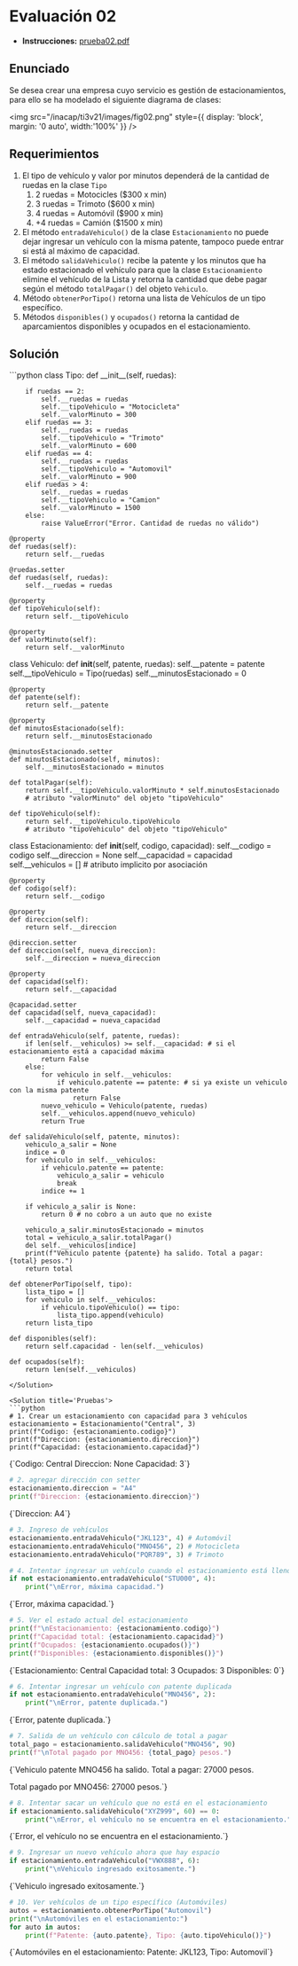 # Evaluación 02

- **Instrucciones:** [prueba02.pdf](/inacap/ti3v21/docs/prueba02.pdf)

## Enunciado
Se desea crear una empresa cuyo servicio es gestión de estacionamientos, para ello se ha modelado el siguiente diagrama de clases:

<img 
    src="/inacap/ti3v21/images/fig02.png"
    style={{ display: 'block', margin: '0 auto', width:'100%' }} 
/>

## Requerimientos

1. El tipo de vehículo y valor por minutos dependerá de la cantidad de ruedas en la clase `Tipo`
	1. 2 ruedas = Motocicles (\$300 x min)
	2. 3 ruedas = Trimoto (\$600 x min)
	3. 4 ruedas = Automóvil (\$900 x min)
	4. +4 ruedas = Camión (\$1500 x min)
2. El método `entradaVehiculo()` de la clase `Estacionamiento` no puede dejar ingresar un vehículo con la misma patente, tampoco puede entrar si está al máximo de capacidad.
3. El método `salidaVehiculo()` recibe la patente y los minutos que ha estado estacionado el vehículo para que la clase `Estacionamiento` elimine el vehículo de la Lista y retorna la cantidad que debe pagar según el método `totalPagar()` del objeto `Vehiculo`.
4. Método `obtenerPorTipo()` retorna una lista de Vehículos de un tipo específico.
5. Métodos `disponibles()` y `ocupados()` retorna la cantidad de aparcamientos disponibles y ocupados en el estacionamiento.

## Solución

<Solution title='Código'>
```python
class Tipo:
    def __init__(self, ruedas):
        
        if ruedas == 2:
            self.__ruedas = ruedas
            self.__tipoVehiculo = "Motocicleta"
            self.__valorMinuto = 300
        elif ruedas == 3:
            self.__ruedas = ruedas
            self.__tipoVehiculo = "Trimoto"
            self.__valorMinuto = 600
        elif ruedas == 4:
            self.__ruedas = ruedas
            self.__tipoVehiculo = "Automovil"
            self.__valorMinuto = 900
        elif ruedas > 4:
            self.__ruedas = ruedas
            self.__tipoVehiculo = "Camion"
            self.__valorMinuto = 1500
        else:
            raise ValueError("Error. Cantidad de ruedas no válido")

    @property
    def ruedas(self):
        return self.__ruedas
    
    @ruedas.setter
    def ruedas(self, ruedas):
        self.__ruedas = ruedas
    
    @property
    def tipoVehiculo(self):
        return self.__tipoVehiculo
    
    @property
    def valorMinuto(self):
        return self.__valorMinuto
    
class Vehiculo:
    def __init__(self, patente, ruedas):
        self.__patente = patente
        self.__tipoVehiculo = Tipo(ruedas)
        self.__minutosEstacionado = 0
    
    @property
    def patente(self):
        return self.__patente
    
    @property
    def minutosEstacionado(self):
        return self.__minutosEstacionado
    
    @minutosEstacionado.setter
    def minutosEstacionado(self, minutos):
        self.__minutosEstacionado = minutos
    
    def totalPagar(self):
        return self.__tipoVehiculo.valorMinuto * self.minutosEstacionado
        # atributo "valorMinuto" del objeto "tipoVehiculo"
    
    def tipoVehiculo(self):
        return self.__tipoVehiculo.tipoVehiculo
        # atributo "tipoVehiculo" del objeto "tipoVehiculo"

class Estacionamiento:
    def __init__(self, codigo, capacidad):
        self.__codigo = codigo
        self.__direccion = None
        self.__capacidad = capacidad
        self.__vehiculos = [] # atributo implicito por asociación
    
    @property
    def codigo(self):
        return self.__codigo
    
    @property
    def direccion(self):
        return self.__direccion
    
    @direccion.setter
    def direccion(self, nueva_direccion):
        self.__direccion = nueva_direccion
    
    @property
    def capacidad(self):
        return self.__capacidad
    
    @capacidad.setter
    def capacidad(self, nueva_capacidad):
        self.__capacidad = nueva_capacidad
    
    def entradaVehiculo(self, patente, ruedas):
        if len(self.__vehiculos) >= self.__capacidad: # si el estacionamiento está a capacidad máxima
            return False
        else:
            for vehiculo in self.__vehiculos:
                if vehiculo.patente == patente: # si ya existe un vehiculo con la misma patente
                    return False
            nuevo_vehiculo = Vehiculo(patente, ruedas)
            self.__vehiculos.append(nuevo_vehiculo)
            return True
    
    def salidaVehiculo(self, patente, minutos):
        vehiculo_a_salir = None
        indice = 0
        for vehiculo in self.__vehiculos:
            if vehiculo.patente == patente:
                vehiculo_a_salir = vehiculo
                break
            indice += 1
    
        if vehiculo_a_salir is None:
            return 0 # no cobro a un auto que no existe
    
        vehiculo_a_salir.minutosEstacionado = minutos
        total = vehiculo_a_salir.totalPagar()
        del self.__vehiculos[indice]
        print(f"Vehiculo patente {patente} ha salido. Total a pagar: {total} pesos.")
        return total
    
    def obtenerPorTipo(self, tipo):
        lista_tipo = []
        for vehiculo in self.__vehiculos:
            if vehiculo.tipoVehiculo() == tipo:
                lista_tipo.append(vehiculo)
        return lista_tipo
    
    def disponibles(self):
        return self.capacidad - len(self.__vehiculos)
    
    def ocupados(self):
        return len(self.__vehiculos)
```
</Solution>

<Solution title='Pruebas'>
```python
# 1. Crear un estacionamiento con capacidad para 3 vehículos
estacionamiento = Estacionamiento("Central", 3)
print(f"Codigo: {estacionamiento.codigo}")
print(f"Direccion: {estacionamiento.direccion}")
print(f"Capacidad: {estacionamiento.capacidad}")
```
<TerminalOutput withBg>
{`Codigo: Central
Direccion: None
Capacidad: 3`}
</TerminalOutput>

```python
# 2. agregar dirección con setter
estacionamiento.direccion = "A4"
print(f"Direccion: {estacionamiento.direccion}")
```
<TerminalOutput withBg>
{`Direccion: A4`}
</TerminalOutput>

```python
# 3. Ingreso de vehículos
estacionamiento.entradaVehiculo("JKL123", 4) # Automóvil
estacionamiento.entradaVehiculo("MNO456", 2) # Motocicleta
estacionamiento.entradaVehiculo("PQR789", 3) # Trimoto
```

```python
# 4. Intentar ingresar un vehículo cuando el estacionamiento está lleno
if not estacionamiento.entradaVehiculo("STU000", 4):
    print("\nError, máxima capacidad.")
```
<TerminalOutput withBg>
{`Error, máxima capacidad.`}
</TerminalOutput>

```python
# 5. Ver el estado actual del estacionamiento
print(f"\nEstacionamiento: {estacionamiento.codigo}")
print(f"Capacidad total: {estacionamiento.capacidad}")
print(f"Ocupados: {estacionamiento.ocupados()}")
print(f"Disponibles: {estacionamiento.disponibles()}")
```
<TerminalOutput withBg>
{`Estacionamiento: Central
Capacidad total: 3
Ocupados: 3
Disponibles: 0`}
</TerminalOutput>

```python
# 6. Intentar ingresar un vehículo con patente duplicada
if not estacionamiento.entradaVehiculo("MNO456", 2):
    print("\nError, patente duplicada.")
```
<TerminalOutput withBg>
{`Error, patente duplicada.`}
</TerminalOutput>

```python
# 7. Salida de un vehículo con cálculo de total a pagar
total_pago = estacionamiento.salidaVehiculo("MNO456", 90)
print(f"\nTotal pagado por MNO456: {total_pago} pesos.")
```
<TerminalOutput withBg>
{`Vehiculo patente MNO456 ha salido. Total a pagar: 27000 pesos.

Total pagado por MNO456: 27000 pesos.`}
</TerminalOutput>

```python
# 8. Intentar sacar un vehículo que no está en el estacionamiento
if estacionamiento.salidaVehiculo("XYZ999", 60) == 0:
    print("\nError, el vehículo no se encuentra en el estacionamiento.")
```
<TerminalOutput withBg>
{`Error, el vehículo no se encuentra en el estacionamiento.`}
</TerminalOutput>

```python
# 9. Ingresar un nuevo vehículo ahora que hay espacio
if estacionamiento.entradaVehiculo("VWX888", 6):
    print("\nVehiculo ingresado exitosamente.")
```
<TerminalOutput withBg>
{`Vehiculo ingresado exitosamente.`}
</TerminalOutput>

```python
# 10. Ver vehículos de un tipo específico (Automóviles)
autos = estacionamiento.obtenerPorTipo("Automovil")
print("\nAutomóviles en el estacionamiento:")
for auto in autos:
    print(f"Patente: {auto.patente}, Tipo: {auto.tipoVehiculo()}")
```
<TerminalOutput withBg>
{`Automóviles en el estacionamiento:
Patente: JKL123, Tipo: Automovil`}
</TerminalOutput>
</Solution>